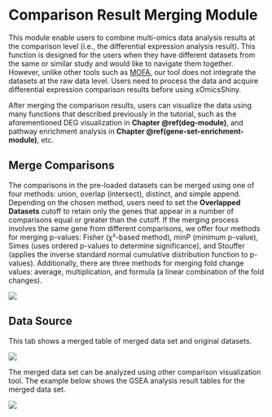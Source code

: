 # Comparison Result Merging Module

This module enable users to combine multi-omics data analysis results at the comparison level (i.e., the differential expression analysis result). This function is designed for the users when they have different datasets from the same or similar study and would like to navigate them together. However, unlike other tools such as [MOFA](https://www.embopress.org/doi/full/10.15252/msb.20178124){target="_blank"}, our tool does not integrate the datasets at the raw data level. Users need to process the data and acquire differential expression comparison results before using xOmicsShiny.

After merging the comparison results, users can visualize the data using many functions that described previously in the tutorial, such as the aforementioned DEG visualization in **Chapter \@ref(deg-module)**, and pathway enrichment analysis in **Chapter \@ref(gene-set-enrichment-module)**, etc.

## Merge Comparisons

The comparisons in the pre-loaded datasets can be merged using one of four methods: union, overlap (intersect), distinct, and simple append. Depending on the chosen method, users need to set the **Overlapped Datasets** cutoff to retain only the genes that appear in a number of comparisons equal or greater than the cutoff. If the merging process involves the same gene from different comparisons, we offer four methods for merging p-values: Fisher (χ²-based method), minP (minimum p-value), Simes (uses ordered p-values to determine significance), and Stouffer (applies the inverse standard normal cumulative distribution function to p-values). Additionally, there are three methods for merging fold change values: average, multiplication, and formula (a linear combination of the fold changes).

[![](`r pic_path`f18-1.png)](`r pic_path`f18-1.png)

## Data Source

This tab shows a merged table of merged data set and original datasets.

[![](`r pic_path`f18-2.png)](`r pic_path`f18-2.png)

The merged data set can be analyzed using other comparison visualization tool. The example below shows the GSEA analysis result tables for the merged data set.

[![](`r pic_path`f18-3.png)](`r pic_path`f18-3.png)
